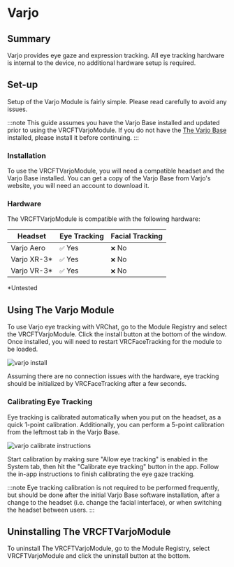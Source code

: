 # Varjo

## Summary

Varjo provides eye gaze and expression tracking. All eye tracking hardware is internal to the device, no additional hardware setup is required.
## Set-up

Setup of the Varjo Module is fairly simple. Please read carefully to avoid any issues. 

:::note
This guide assumes you have the Varjo Base installed and updated prior to using the VRCFTVarjoModule. 
If you do not have the [The Varjo Base](https://account.varjo.com/downloads#varjo_base)
installed, please install it before continuing.
:::

### Installation

To use the VRCFTVarjoModule, you will need a compatible headset and the Varjo Base installed.
You can get a copy of the Varjo Base from Varjo's website, you will need an account to download it. 

### Hardware

The VRCFTVarjoModule is compatible with the following hardware:

| Headset | Eye Tracking | Facial Tracking |
| ---------------------------------- | -------- | --------- |
| Varjo Aero                         | `✅` Yes | `❌` No  |
| Varjo XR-3*                        | `✅` Yes | `❌` No  |
| Varjo VR-3*						 | `✅` Yes | `❌` No  |

*Untested

## Using The Varjo Module

To use Varjo eye tracking with VRChat, go to the Module Registry and select the VRCFTVarjoModule. Click the install button at the bottom of the window. Once installed, you will need to restart VRCFaceTracking for the module to be loaded.

<div style={{
    width: '50%',
    height: 'auto',
    margin: 'auto',
    display: 'block'
}}>
    <img src={require("./img/varjo_install.png").default} alt="varjo install" />
</div>

Assuming there are no connection issues with the hardware, eye tracking should be initialized by VRCFaceTracking after a few seconds.

### Calibrating Eye Tracking

Eye tracking is calibrated automatically when you put on the headset, as a quick 1-point calibration.
Additionally, you can perform a 5-point calibration from the leftmost tab in the Varjo Base.
<div style={{
    width: '50%',
    height: 'auto',
    margin: 'auto',
    display: 'block'
}}>
    <img src={require("./img/varjo_calibrate_instructions.png").default} alt="varjo calibrate instructions" />
</div>

Start calibration by making sure "Allow eye tracking" is enabled in the System tab, then hit the "Calibrate eye tracking" button in the app. Follow the in-app instructions to finish calibrating the eye gaze tracking.  

:::note
Eye tracking calibration is not required to be performed frequently, but should be done after the initial Varjo Base software installation, after a change to the headset (i.e. change the facial interface), or when switching the headset between users.
:::

## Uninstalling The VRCFTVarjoModule

To uninstall The VRCFTVarjoModule, go to the Module Registry, select VRCFTVarjoModule and click the uninstall button at the bottom.